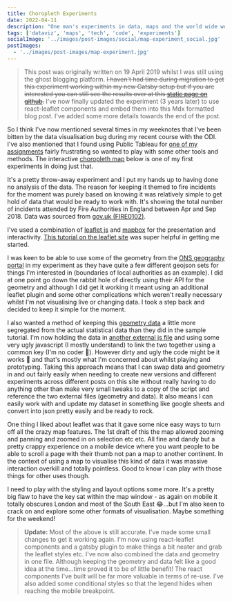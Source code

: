 ```yaml
---
title: Choropleth Experiments
date: 2022-04-11
description: "One man's experiments in data, maps and the world wide web."
tags: ['dataviz', 'maps', 'tech', 'code', 'experiments']
socialImage: '../images/post-images/social/map-experiment_social.jpg'
postImages:
  - '../images/post-images/map-experiment.jpg'
---
```



> This post was originally written on 19 April 2019 whilst I was still using the ghost blogging platform. ~~I haven't had time during migration to get this experiment working within my new Gatsby setup but if you are interested you can still see the results over at this [static page on github](https://d1sc0.github.io/choropleth_experiment/index.html).~~ I've now finally updated the experiment (3 years later) to use react-leaflet components and embed them into this Mdx formatted blog post. I've added some more details towards the end of the post.

So I think I've now mentioned several times in my weeknotes that I've been bitten by the data visualisation bug during my recent course with the ODI. I've also mentioned that I found using Public Tableau for [one of my assignments](https://d1sc0.github.io/odi_assignment3/) fairly frustrating so wanted to play with some other tools and methods. The interactive [choropleth map](https://en.wikipedia.org/wiki/Choropleth_map) below is one of my first experiments in doing just that.

It's a pretty throw-away experiment and I put my hands up to having done no analysis of the data. The reason for keeping it themed to fire incidents for the moment was purely based on knowing it was relatively simple to get hold of data that would be ready to work with. It's showing the total number of incidents attended by Fire Authorities in England between Apr and Sep 2018. Data was sourced from [gov.uk (FIRE0102)](https://www.gov.uk/government/statistical-data-sets/fire-statistics-data-tables#incidents-attended).

<Choropleth mapClass="imageFull" />

I've used a combination of [leaflet js](https://leafletjs.com/) and [mapbox](https://www.mapbox.com/) for the presentation and interactivity. [This tutorial on the leaflet site](https://leafletjs.com/examples/choropleth/) was super helpful in getting me started.

I was keen to be able to use some of the geometry from the [ONS geography portal](http://geoportal.statistics.gov.uk/) in my experiment as they have quite a few different geojson sets for things I'm interested in (boundaries of local authorities as an example). I did at one point go down the rabbit hole of directly using their API for the geometry and although I did get it working it meant using an additional leaflet plugin and some other complications which weren't really necessary whilst I'm not visualising live or changing data. I took a step back and decided to keep it simple for the moment.

I also wanted a method of keeping this [geometry data](https://s3.amazonaws.com/words.lost.extra/firedata2.js) a little more segregated from the actual statistical data than they did in the sample tutorial. I'm now holding the data in [another external js file](https://s3.amazonaws.com/words.lost.extra/fireincdata2.js) and using some very ugly javascript (I mostly understand) to link the two together using a common key (I'm no coder 🤪). However dirty and ugly the code might be it works 🎉 and that's mostly what I'm concerned about whilst playing and prototyping. Taking this approach means that I can swap data and geometry in and out fairly easily when needing to create new versions and different experiments across different posts on this site without really having to do anything other than make very small tweaks to a copy of the script and reference the two external files (geometry and data). It also means I can easily work with and update my dataset in something like google sheets and convert into json pretty easily and be ready to rock.

One thing I liked about leaflet was that it gave some nice easy ways to turn off all the crazy map features. The 1st draft of this the map allowed zooming and panning and zoomed in on selection etc etc. All fine and dandy but a pretty crappy experience on a mobile device where you want people to be able to scroll a page with their thumb not pan a map to another continent. In the context of using a map to visualise this kind of data it was massive interaction overkill and totally pointless. Good to know I can play with those things for other uses though.

I need to play with the styling and layout options some more. It's a pretty big flaw to have the key sat within the map window - as again on mobile it totally obscures London and most of the South East 😂...but I'm also keen to crack on and explore some other formats of visualisation. Maybe something for the weekend!

> **Update:** Most of the above is still accurate. I've made some small changes to get it working again. I'm now using react-leaflet components and a gatsby plugin to make things a bit neater and grab the leaflet styles etc. I've now also combined the data and geometry in one file. Although keeping the geometry and data felt like a good idea at the time...time proved it to be of little benefit! The react components I've built will be far more valuable in terms of re-use. I've also added some conditional styles so that the legend hides when reaching the mobile breakpoint.

